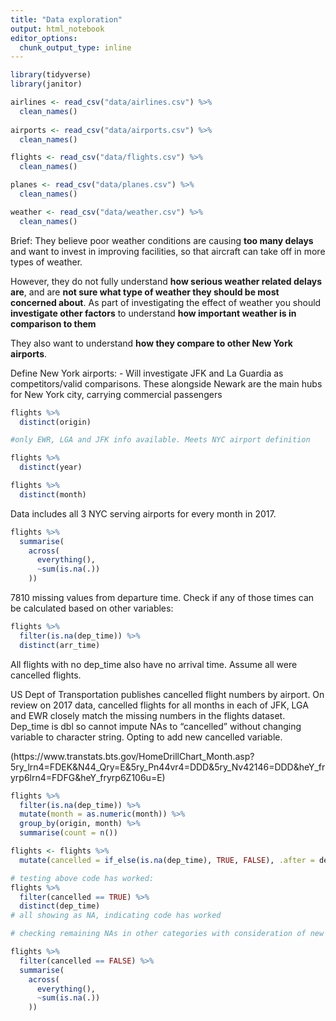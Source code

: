 ```yaml
---
title: "Data exploration"
output: html_notebook
editor_options: 
  chunk_output_type: inline
---
```


```r
library(tidyverse)
library(janitor)
```

```r
airlines <- read_csv("data/airlines.csv") %>% 
  clean_names()
  
airports <- read_csv("data/airports.csv") %>% 
  clean_names()

flights <- read_csv("data/flights.csv") %>% 
  clean_names()

planes <- read_csv("data/planes.csv") %>% 
  clean_names()

weather <- read_csv("data/weather.csv") %>% 
  clean_names()
```

Brief: 
They believe poor weather conditions are causing **too many delays** and want to invest in improving facilities, so that aircraft can take off in more types of weather. 

However, they do not fully understand **how serious weather related delays are**, and are **not sure what type of weather they should be most concerned about**. As part of investigating the effect of weather you should **investigate other factors** to understand **how important weather is in comparison to them**

They also want to understand **how they compare to other New York airports**.

Define New York airports: 
- Will investigate JFK and La Guardia as competitors/valid comparisons. These alongside Newark are the main hubs for New York city, carrying commercial passengers

```r
flights %>% 
  distinct(origin)

#only EWR, LGA and JFK info available. Meets NYC airport definition
```
```r
flights %>% 
  distinct(year)
```
```r
flights %>% 
  distinct(month)
```

Data includes all 3 NYC serving airports for every month in 2017.

```r
flights %>% 
  summarise(
    across(
      everything(),
      ~sum(is.na(.))
    ))
```
7810 missing values from departure time. Check if any of those times can be calculated based on other variables:

```r
flights %>% 
  filter(is.na(dep_time)) %>% 
  distinct(arr_time)
```

All flights with no dep_time also have no arrival time. Assume all were cancelled flights. 

US Dept of Transportation publishes cancelled flight numbers by airport. On review on 2017 data, cancelled flights for all months in each of JFK, LGA and EWR closely match the missing numbers in the flights dataset. Dep_time is dbl so cannot impute NAs to "cancelled" without changing variable to character string. Opting to add new cancelled variable. 

(https://www.transtats.bts.gov/HomeDrillChart_Month.asp?5ry_lrn4=FDEK&N44_Qry=E&5ry_Pn44vr4=DDD&5ry_Nv42146=DDD&heY_fryrp6lrn4=FDFG&heY_fryrp6Z106u=E)


```r
flights %>% 
  filter(is.na(dep_time)) %>% 
  mutate(month = as.numeric(month)) %>% 
  group_by(origin, month) %>% 
  summarise(count = n())
```

```r
flights <- flights %>% 
  mutate(cancelled = if_else(is.na(dep_time), TRUE, FALSE), .after = dep_time)
```

```r
# testing above code has worked:
flights %>% 
  filter(cancelled == TRUE) %>% 
  distinct(dep_time)
# all showing as NA, indicating code has worked
```
```r
# checking remaining NAs in other categories with consideration of new cancelled variable

flights %>% 
  filter(cancelled == FALSE) %>% 
  summarise(
    across(
      everything(),
      ~sum(is.na(.))
    ))
```


